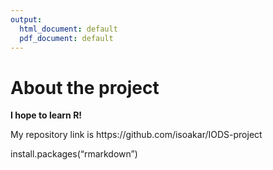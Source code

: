 ```yaml
---
output:
  html_document: default
  pdf_document: default
---
```


# About the project

**I hope to learn R!**
 
My repository link is https://github.com/isoakar/IODS-project

install.packages("rmarkdown")

